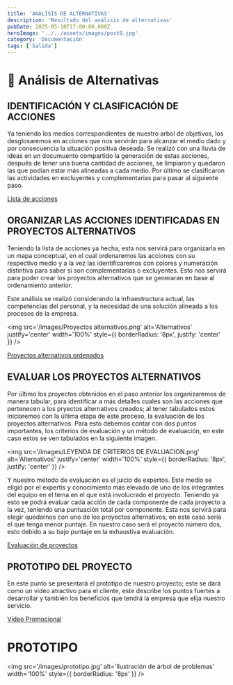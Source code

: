 ```yaml
---
title: 'ANÁLISIS DE ALTERNATIVAS'
description: 'Resultado del análisis de alternativas'
pubDate: 2025-05-10T17:00:00.000Z
heroImage: '../../assets/images/post8.jpg'
category: 'Documentación'
tags: ['Salida']
---
```


# 🧩 Análisis de Alternativas

## IDENTIFICACIÓN Y CLASIFICACIÓN DE ACCIONES

Ya teniendo los medios correspondientes de nuestro arbol de objetivos, los desglosaremos en acciones que nos servirán para alcanzar el medio dado y por consecuencia la situación positiva deseada.
Se realizó con una lluvia de ideas en un documuento compartido la generación de estas acciones, después de tener una buena cantidad de acciones, se limpiaron y quedaron las que podian estar más alineadas a cada medio.
Por último se clasificaron las actividades en excluyentes y complementarias para pasar al siguiente paso.

<a href='https://drive.google.com/file/d/1Sl1Hf-cJdsJxoppsV-5TKVCYugCoS6nu/view'>
	Lista de acciones
</a>

## ORGANIZAR LAS ACCIONES IDENTIFICADAS EN PROYECTOS ALTERNATIVOS

Teniendo la lista de acciones ya hecha, esta nos servirá para organizarla en un mapa conceptual, en el cual ordenaremos las acciones con su respectivo medio y a la vez las identificaremos con colores y numeración distintiva para saber si son complementarias o excluyentes.
Esto nos servirá para poder crear los proyectos alternativos que se generaran en base al ordenamiento anterior.

Este análisis se realizó considerando la infraestructura actual, las competencias del personal, y la necesidad de una solución alineada a los procesos de la empresa.

<img
	src='/images/Proyectos alternativos.png'
	alt='Alternativos'
	justify='center'
	width='100%'
	style={{ borderRadius: '8px', justify: 'center' }}
/>

<a href='https://drive.google.com/file/d/1R9CRO7q4cGKk_M6tww5lA9OT5DB3tchb/view'>
	Proyectos alternativos ordenados
</a>

## EVALUAR LOS PROYECTOS ALTERNATIVOS

Por último los proyectos obtenidos en el paso anterior los organizaremos de manera tabular, para identificar a más detalles cuales son las acciones que pertenecen a los pryectos alternativos creados; al tener tabulados estos iniciaremos con la última etapa de este proceso, la evaluación de los proyectos alternativos.
Para esto debemos contar con dos puntos importantes, los criterios de evaluación y un método de evaluación, en este caso estos se ven tabulados en la siguiente imagen.

<img
	src='/images/LEYENDA DE CRITERIOS DE EVALUACION.png'
	alt='Alternativos'
	justify='center'
	width='100%'
	style={{ borderRadius: '8px', justify: 'center' }}
/>

Y nuestro método de evaluación es el juicio de expertos.
Este medio se eligió por el expertis y conocimiento más elevado de uno de los integrantes del equipo en el tema en el que está involucrado el proyecto.
Teniendo ya esto se podrá evaluar cada acción de cada componente de cada proyecto a la vez, teniendo una puntuación total por componente.
Esta nos servirá para elegir quedarnos con uno de los proyectos alternativos, en este caso sería el que tenga menor puntaje.
En nuestro caso será el proyecto número dos, esto debido a su bajo puntaje en la exhaustiva evaluación.

<a href='https://drive.google.com/file/d/1mZBI9ZRZ4GDNm2Qc0l6vBnnyl13zQglg/view'>
	Evaluación de proyectos
</a>

## PROTOTIPO DEL PROYECTO

En este punto se presentará el prototipo de nuestro proyecto; este se dará como un video atractivo para el cliente, este describe los puntos fuertes a desarrollar y también los beneficios que tendrá la empresa que elija nuestro servicio.

<a href='https://drive.google.com/file/d/1Oz1pHo3DqXyNS5_0qzGDBx75NnhmgdIK/view'>
	Video Promocional
</a>

# PROTOTIPO

<img
	src='/images/prototipo.jpg'
	alt='Ilustración de árbol de problemas'
	width='100%'
	style={{ borderRadius: '8px' }}
/>
